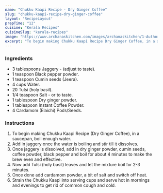 ---
name: "Chukku Kaapi Recipe - Dry Ginger Coffee"
slug: "chukku-kaapi-recipe-dry-ginger-coffee"
layout: 'RecipeLayout'
prepTime: "12"
cuisine: "Kerala Recipes"
cuisineSlug: "kerala-recipes"
image: "https://www.archanaskitchen.com/images/archanaskitchen/1-Author/poojadave2120-gmail.com/Chukku_kaapi_recipe_edited1.jpg"
excerpt: "To begin making Chukku Kaapi Recipe Dry Ginger Coffee, in a saucepan, boil enough water"
---

### Ingredients

- 3 tablespoons Jaggery - (adjust to taste).
- 1 teaspoon Black pepper powder.
- 1 teaspoon Cumin seeds (Jeera).
- 4 cups Water.
- 20 Tulsi (holy basil).
- 1/4 teaspoon Salt - or to taste.
- 1 tablespoon Dry ginger powder.
- 1 tablespoon Instant Coffee Powder.
- 4 Cardamom (Elaichi) Pods/Seeds.

### Instructions

1. To begin making Chukku Kaapi Recipe (Dry Ginger Coffee), in a saucepan, boil enough water.
1. Add in jaggery once the water is boiling and stir till it dissolves.
1. Once jaggery is dissolved, add in dry ginger powder, cumin seeds, coffee powder, black pepper and boil for about 4 minutes to make the brew even and effective.
1. Now add Tulsi (holy basil) leaves and let the mixture boil for 2-3 minutes.
1. Once done add cardamom powder, a bit of salt and switch off heat.
1. Strain the Chukku Kaapi into serving cups and serve hot in mornings and evenings to get rid of common cough and cold.
